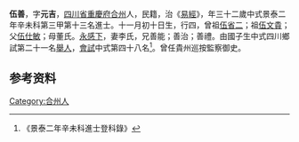 {{明清人物信息框
| 姓名 = 伍善
| 原名 =
| 圖片名稱= 
| 圖片大小 =
| 圖片說明 = 
| 最高職務 =
| 國家 = 大明 
| 爵位 =
| 籍貫 = [[四川省|四川省]][[重慶府|重慶府]][[合州|合州]]
| 族裔 = 
| 旗籍 = 
| 字號 = 
| 諡號 =
| 出生日期 = 十一月初十日
| 出生地點 =
| 逝世日期 = 
| 逝世地點 =
| 墓葬 =
| 配偶 = 李氏
| 親屬 = 曾祖[[伍省二|伍省二]]，祖[[伍文貴|伍文貴]]，父[[伍仕敏|伍仕敏]]，母董氏
| 出身 =
* 景泰二年辛未科進士
| 經歷 =
| 著作 =  
*
*
*
}}
'''伍善'''{{BD|1420年||1479年||}}，字'''元吉'''，[[四川省|四川省]][[重慶府|重慶府]][[合州|合州]]人，民籍，治《[[易經|易經]]》，年三十二歲中式景泰二年辛未科第三甲第十三名進士。十一月初十日生，行四，曾祖[[伍省二|伍省二]]；祖[[伍文貴|伍文貴]]；父[[伍仕敏|伍仕敏]]；母董氏。[[永感下|永感下]]，妻李氏，兄善能；善治；善禮。由國子生中式四川鄉試第二十一名[[舉人|舉人]]，[[會試|會試]]中式第四十八名<ref>《景泰二年辛未科進士登科錄》</ref>。曾任貴州巡按監察御史。

== 参考资料 ==
{{reflist}}

{{景泰二年辛未科殿试金榜}}

{{Authority control}}

{{DEFAULTSORT:}}
[[Category:合州人|Category:合州人]]


{{明朝人物小作品}}